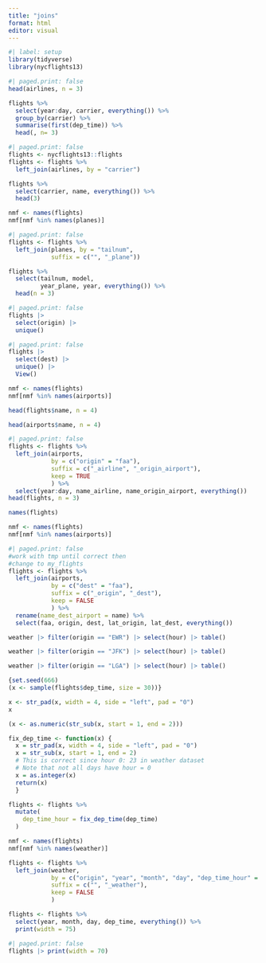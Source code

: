 ```yaml
---
title: "joins"
format: html
editor: visual
---
```


```r
#| label: setup 
library(tidyverse)
library(nycflights13)
```

```r
#| paged.print: false
head(airlines, n = 3)
```

```r
flights %>% 
  select(year:day, carrier, everything()) %>% 
  group_by(carrier) %>% 
  summarise(first(dep_time)) %>% 
  head(, n= 3)
```

```r
#| paged.print: false
flights <- nycflights13::flights 
flights <- flights %>% 
  left_join(airlines, by = "carrier")

flights %>% 
  select(carrier, name, everything()) %>% 
  head(3)
```

```r
nmf <- names(flights)
nmf[nmf %in% names(planes)]
```

```r
#| paged.print: false
flights <- flights %>% 
  left_join(planes, by = "tailnum", 
            suffix = c("", "_plane"))

flights %>% 
  select(tailnum, model, 
         year_plane, year, everything()) %>% 
  head(n = 3)
```

```r
#| paged.print: false
flights |> 
  select(origin) |>
  unique()
```

```r
#| paged.print: false
flights |> 
  select(dest) |>
  unique() |> 
  View()
```

```r
nmf <- names(flights)
nmf[nmf %in% names(airports)]
```

```r
head(flights$name, n = 4)
```

```r
head(airports$name, n = 4)
```

```r
#| paged.print: false
flights <- flights %>% 
  left_join(airports, 
            by = c("origin" = "faa"), 
            suffix = c("_airline", "_origin_airport"), 
            keep = TRUE
            ) %>% 
  select(year:day, name_airline, name_origin_airport, everything())
head(flights, n = 3)
```

```r
names(flights)
```

```r
nmf <- names(flights)
nmf[nmf %in% names(airports)]
```

```r
#| paged.print: false
#work with tmp until correct then 
#change to my_flights
flights <- flights %>% 
  left_join(airports, 
            by = c("dest" = "faa"),
            suffix = c("_origin", "_dest"),
            keep = FALSE
            ) %>% 
  rename(name_dest_airport = name) %>% 
  select(faa, origin, dest, lat_origin, lat_dest, everything())
```

```r
weather |> filter(origin == "EWR") |> select(hour) |> table()
```

```r
weather |> filter(origin == "JFK") |> select(hour) |> table()
```

```r
weather |> filter(origin == "LGA") |> select(hour) |> table()
```

```r
{set.seed(666)
(x <- sample(flights$dep_time, size = 30))}
```

```r
x <- str_pad(x, width = 4, side = "left", pad = "0")
x
```

```r
(x <- as.numeric(str_sub(x, start = 1, end = 2)))
```

```r
fix_dep_time <- function(x) {
  x = str_pad(x, width = 4, side = "left", pad = "0")
  x = str_sub(x, start = 1, end = 2)
  # This is correct since hour 0: 23 in weather dataset
  # Note that not all days have hour = 0
  x = as.integer(x)
  return(x)
  }
```

```r
flights <- flights %>% 
  mutate(
    dep_time_hour = fix_dep_time(dep_time)
  )
```

```r
nmf <- names(flights)
nmf[nmf %in% names(weather)]
```

```r
flights <- flights %>% 
  left_join(weather, 
            by = c("origin", "year", "month", "day", "dep_time_hour" = "hour"),
            suffix = c("", "_weather"), 
            keep = FALSE
            )
```

```r
flights <- flights %>% 
  select(year, month, day, dep_time, everything()) %>% 
  print(width = 75)
```

```r
#| paged.print: false
flights |> print(width = 70)
```
